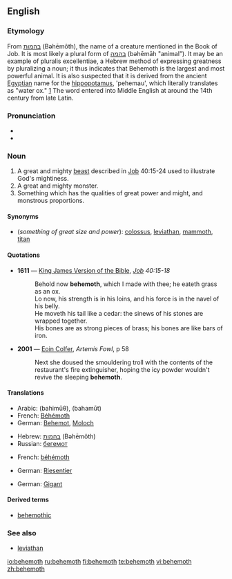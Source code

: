 {{was wotd|2006|July|3}}
==English==

{{wikipedia}}

===Etymology===
From {{Hebr.}} [[בהמות]] (Bəhēmôth), the name of a creature mentioned in the Book of Job. It is most likely a plural form of [[בהמה]] (bəhēmāh "animal"). It may be an example of pluralis excellentiae, a Hebrew method of expressing greatness by pluralizing a noun; it thus indicates that Behemoth is the largest and most powerful animal. It is also suspected that it is derived from the ancient [[Egyptian]] name for the [[hippopotamus]], 'pehemau', which literally translates as "water ox." [http://www.etymonline.com/index.php?term=behemoth]  The word entered into Middle English at around the 14th century from late Latin.

===Pronunciation===
* {{IPA|/bəˈhiːməθ/}}
* {{audio|en-us-behemoth.ogg|Audio (US)}}

===Noun===
{{en-noun}}

# A great and mighty [[beast]] described in [[Job]] 40:15-24 used to illustrate God's mightiness.
# A great and mighty monster.
# Something which has the qualities of great power and might, and monstrous proportions.

====Synonyms====
* (''something of great size and power''): [[colossus]], [[leviathan]], [[mammoth]], [[titan]]

====Quotations====
* '''1611''' — [[w:King James Version of the Bible|King James Version of the Bible]], ''[[s:Bible, King James, Job|Job]] 40:15-18''
*: Behold now '''behemoth''', which I made with thee; he eateth grass as an ox.<br/>Lo now, his strength is in his loins, and his force is in the navel of his belly.<br/>He moveth his tail like a cedar: the sinews of his stones are wrapped together.<br/>His bones are as strong pieces of brass; his bones are like bars of iron.
* '''2001''' — [[w:Eoin Colfer|Eoin Colfer]], ''Artemis Fowl'', p 58
*: Next she doused the smouldering troll with the contents of the restaurant's fire extinguisher, hoping the icy powder wouldn't revive the sleeping '''behemoth'''.

====Translations====
{{trans-top|mighty beast in the Book of Job}}
* Arabic: {{Arab|[[بهيموث]]}} (bahimūθ), {{Arab|[[بهموت]]}} (bahamūt)
* French: [[Béhémoth]]
* German: [[Behemot]], [[Moloch]] {{m}}
{{trans-mid}}
* Hebrew: [[בהמות]] (Bəhēmôth)
* Russian: [[бегемот]] {{m}}
{{trans-bottom}}

{{trans-top|mighty monster}}
* French: [[béhémoth]] {{m}}
{{trans-mid}}
* German: [[Riesentier]] {{n}}
{{trans-bottom}}

{{trans-top|something of great size and power}}
* German: [[Gigant]] {{m}}
{{trans-mid}}
{{trans-bottom}}

====Derived terms====
* [[behemothic]]

===See also===
* [[leviathan]]

[[io:behemoth]]
[[ru:behemoth]]
[[fi:behemoth]]
[[te:behemoth]]
[[vi:behemoth]]
[[zh:behemoth]]